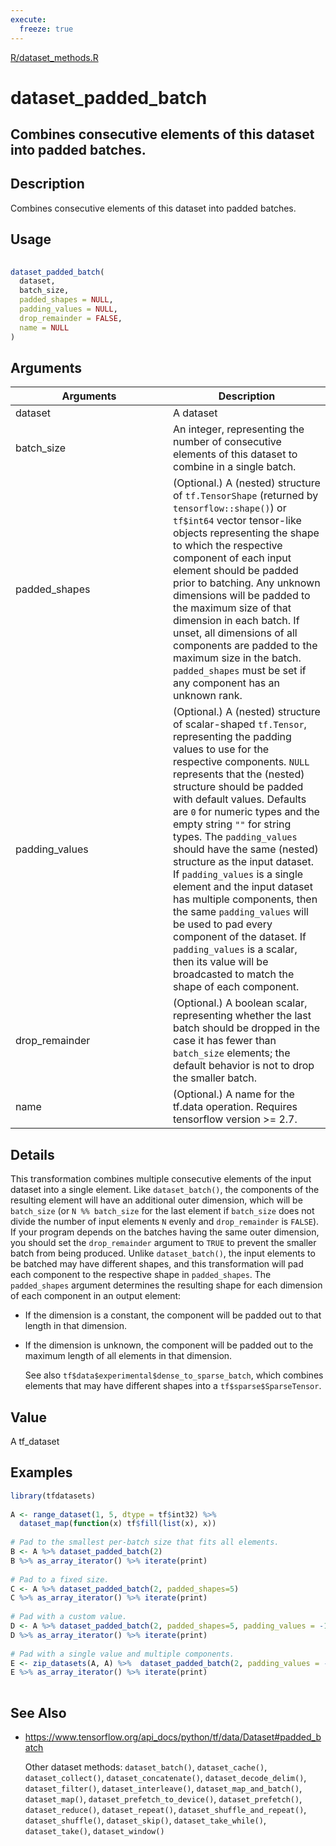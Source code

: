 ```yaml
---
execute:
  freeze: true
---
```


[R/dataset_methods.R](https://github.com/rstudio/tfdatasets//blob/main/R/dataset_methods.R#L660) 

# dataset_padded_batch

## Combines consecutive elements of this dataset into padded batches.

## Description
 Combines consecutive elements of this dataset into padded batches. 


## Usage
```r
 
dataset_padded_batch( 
  dataset, 
  batch_size, 
  padded_shapes = NULL, 
  padding_values = NULL, 
  drop_remainder = FALSE, 
  name = NULL 
) 
```

## Arguments
|Arguments|Description|
|---|---|
| dataset | A dataset |
| batch_size | An integer, representing the number of consecutive elements of this dataset to combine in a single batch. |
| padded_shapes | (Optional.) A (nested) structure of `tf.TensorShape` (returned by `tensorflow::shape()`) or `tf$int64` vector tensor-like objects representing the shape to which the respective component of each input element should be padded prior to batching. Any unknown dimensions will be padded to the maximum size of that dimension in each batch. If unset, all dimensions of all components are padded to the maximum size in the batch. `padded_shapes` must be set if any component has an unknown rank. |
| padding_values | (Optional.) A (nested) structure of scalar-shaped `tf.Tensor`, representing the padding values to use for the respective components. `NULL` represents that the (nested) structure should be padded with default values.  Defaults are `0` for numeric types and the empty string `""` for string types. The `padding_values` should have the same (nested) structure as the input dataset. If `padding_values` is a single element and the input dataset has multiple components, then the same `padding_values` will be used to pad every component of the dataset. If `padding_values` is a scalar, then its value will be broadcasted to match the shape of each component. |
| drop_remainder | (Optional.) A boolean scalar, representing whether the last batch should be dropped in the case it has fewer than `batch_size` elements; the default behavior is not to drop the smaller batch. |
| name | (Optional.) A name for the tf.data operation. Requires tensorflow version >= 2.7. |

## Details

 This transformation combines multiple consecutive elements of the input dataset into a single element.  Like `dataset_batch()`, the components of the resulting element will have an additional outer dimension, which will be `batch_size` (or `N %% batch_size` for the last element if `batch_size` does not divide the number of input elements `N` evenly and `drop_remainder` is `FALSE`). If your program depends on the batches having the same outer dimension, you should set the `drop_remainder` argument to `TRUE` to prevent the smaller batch from being produced.  Unlike `dataset_batch()`, the input elements to be batched may have different shapes, and this transformation will pad each component to the respective shape in `padded_shapes`. The `padded_shapes` argument determines the resulting shape for each dimension of each component in an output element:  

- If the dimension is a constant, the component will be padded out to that length in that dimension. 

- If the dimension is unknown, the component will be padded out to the maximum length of all elements in that dimension. 

  See also `tf$data$experimental$dense_to_sparse_batch`, which combines elements that may have different shapes into a `tf$sparse$SparseTensor`. 


## Value
 A tf_dataset 


## Examples
```r
library(tfdatasets)
 
A <- range_dataset(1, 5, dtype = tf$int32) %>% 
  dataset_map(function(x) tf$fill(list(x), x)) 
 
# Pad to the smallest per-batch size that fits all elements. 
B <- A %>% dataset_padded_batch(2) 
B %>% as_array_iterator() %>% iterate(print) 
 
# Pad to a fixed size. 
C <- A %>% dataset_padded_batch(2, padded_shapes=5) 
C %>% as_array_iterator() %>% iterate(print) 
 
# Pad with a custom value. 
D <- A %>% dataset_padded_batch(2, padded_shapes=5, padding_values = -1L) 
D %>% as_array_iterator() %>% iterate(print) 
 
# Pad with a single value and multiple components. 
E <- zip_datasets(A, A) %>%  dataset_padded_batch(2, padding_values = -1L) 
E %>% as_array_iterator() %>% iterate(print) 
 
```

## See Also

  

- [https://www.tensorflow.org/api_docs/python/tf/data/Dataset#padded_batch](https://www.tensorflow.org/api_docs/python/tf/data/Dataset#padded_batch) 

  Other dataset methods:  `dataset_batch()`, `dataset_cache()`, `dataset_collect()`, `dataset_concatenate()`, `dataset_decode_delim()`, `dataset_filter()`, `dataset_interleave()`, `dataset_map_and_batch()`, `dataset_map()`, `dataset_prefetch_to_device()`, `dataset_prefetch()`, `dataset_reduce()`, `dataset_repeat()`, `dataset_shuffle_and_repeat()`, `dataset_shuffle()`, `dataset_skip()`, `dataset_take_while()`, `dataset_take()`, `dataset_window()` 

